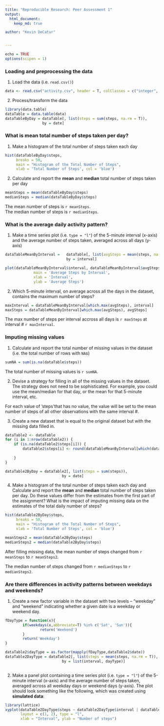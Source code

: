 ```yaml
---
title: "Reproducible Research: Peer Assessment 1"
output: 
  html_document:
    keep_md: true

author: "Kevin DeCatur"


---
```

```r
echo = TRUE 
options(scipen = 1)
```

### Loading and preprocessing the data

1. Load the data (i.e. `read.csv()`)

```r
data <- read.csv("activity.csv", header = T, colClasses = c("integer", "Date", "factor"))
```

2. Process/transform the data

```r
library(data.table)
dataTable = data.table(data)
dataTableByDay = dataTable[, list(steps = sum(steps, na.rm = T)), 
                 by = date]
```

### What is mean total number of steps taken per day?

1. Make a histogram of the total number of steps taken each day

```r

hist(dataTableByDay$steps, 
     breaks = 50,
     main = "Histogram of the Total Number of Steps",
     xlab = 'Total Number of Steps', col = 'blue')

```

2. Calculate and report the **mean** and **median** total number of steps taken per day

```r
meanSteps = mean(dataTableByDay$steps)
medianSteps = median(dataTableByDay$steps)
```
  
  
The mean number of steps is `r meanSteps`.  
The median number of steps is `r medianSteps`.

### What is the average daily activity pattern?

1. Make a time series plot (i.e. `type = "l"`) of the 5-minute interval (x-axis) and the average number of steps taken, averaged across all days (y-axis)

```r
dataTableMeanByInterval =   dataTable[, list(avgSteps = mean(steps, na.rm = T)), 
                            by = interval]

plot(dataTableMeanByInterval$interval, dataTableMeanByInterval$avgSteps, type = 'l',
             main = 'Average Steps by Interval',
             xlab = 'Interval',
             ylab = 'Average Steps')


```

2. Which 5-minute interval, on average across all the days in the dataset, contains the maximum number of steps?

```r
maxInterval = dataTableMeanByInterval[which.max(avgSteps), interval]
maxSteps = dataTableMeanByInterval[which.max(avgSteps), avgSteps]
````
  
  
The max number of steps per interval accross all days is `r maxSteps` at interval # `r maxInterval`.    
 
   
### Imputing missing values

1. Calculate and report the total number of missing values in the dataset (i.e. the total number of rows with `NA`s)

```r
sumNA = sum(is.na(dataTable$steps))
```

The total number of missing values is `r sumNA`.  
  
  
2. Devise a strategy for filling in all of the missing values in the dataset. The strategy does not need to be sophisticated. For example, you could use the mean/median for that day, or the mean for that 5-minute interval, etc.

For each value of 'steps'that has no value, the value will be set to the mean number of steps of all other observations with the same interval #.


3. Create a new dataset that is equal to the original dataset but with the missing data filled in.


```r
dataTable2 <- dataTable 
for (i in 1:nrow(dataTable2)) {
    if (is.na(dataTable2$steps[i])) {
        dataTable2$steps[i] <- round(dataTableMeanByInterval[which(dataTable2$interval[i] == dataTableMeanByInterval$interval), ]$avgSteps)
     
    }
}

dataTable2ByDay = dataTable2[, list(steps = sum(steps)), 
                          by = date]
```

4. Make a histogram of the total number of steps taken each day and Calculate and report the **mean** and **median** total number of steps taken per day. Do these values differ from the estimates from the first part of the assignment? What is the impact of imputing missing data on the estimates of the total daily number of steps?

```r

hist(dataTable2ByDay$steps, 
     breaks = 50,
     main = "Histogram of the Total Number of Steps",
     xlab = 'Total Number of Steps', col = 'blue')

```


```r
meanSteps2 = mean(dataTable2ByDay$steps)
medianSteps2 = median(dataTable2ByDay$steps)
```
  
After filling missing data, the mean number of steps changed from `r meanSteps` to  `r meanSteps2`.      

The median number of steps changed from `r medianSteps` to `r medianSteps2`.  
  
  
      
### Are there differences in activity patterns between weekdays and weekends?

1. Create a new factor variable in the dataset with two levels -- "weekday" and "weekend" indicating whether a given date is a weekday or weekend day.

```r
fDayType = function(x){
        if(weekdays(x,abbreviate=T) %in% c('Sat', 'Sun')){
                return('Weekend')
        }
        return('Weekday')
}

dataTable2$dayType = as.factor(mapply(fDayType,dataTable2$date))
dataTable2DayType = dataTable2[, list(steps = mean(steps, na.rm = T)), 
                          by = list(interval, dayType)]
   
```




2. Make a panel plot containing a time series plot (i.e. `type = "l"`) of the 5-minute interval (x-axis) and the average number of steps taken, averaged across all weekday days or weekend days (y-axis). The plot should look something like the following, which was created using **simulated data**:

```r

library(lattice)
xyplot(dataTable2DayType$steps ~ dataTable2DayType$interval | dataTable2DayType$dayType, 
       layout = c(1, 2), type = "l", 
       xlab = "Interval", ylab = "Number of steps")
```

